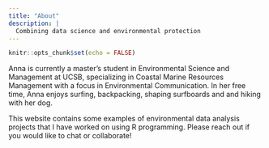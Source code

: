 ```yaml
---
title: "About"
description: |
  Combining data science and environmental protection
---
```


```r
knitr::opts_chunk$set(echo = FALSE)
```

Anna is currently a master’s student in Environmental Science and Management at UCSB, specializing in Coastal Marine Resources Management with a focus in Environmental Communication. In her free time, Anna enjoys surfing, backpacking, shaping surfboards and and hiking with her dog. 

This website contains some examples of environmental data analysis projects that I have worked on using R programming. Please reach out if you would like to chat or collaborate!  